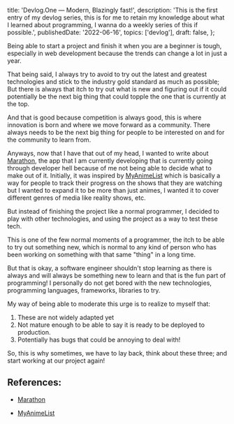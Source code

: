   title: 'Devlog.One — Modern, Blazingly fast!',
  description:
    'This is the first entry of my devlog series, this is for me to retain my knowledge about what I learned about programming, I wanna do a weekly series of this if possible.',
  publishedDate: '2022-06-16',
  topics: ['devlog'],
  draft: false,
};

Being able to start a project and finish it when you are a beginner is tough,
especially in web development because the trends can change a lot in just a
year.

That being said, I always try to avoid to try out the latest and greatest
technologies and stick to the industry gold standard as much as possible; But
there is always that itch to try out what is new and figuring out if it could
potentially be the next big thing that could topple the one that is currently at
the top.

And that is good because competition is always good, this is where innovation is
born and where we move forward as a community. There always needs to be the next
big thing for people to be interested on and for the community to learn from.

Anyways, now that I have that out of my head, I wanted to write about
[Marathon], the app that I am currently developing that is currently going
through developer hell because of me not being able to decide what to make out
of it. Initially, it was inspired by [MyAnimeList] which is basically a way for
people to track their progress on the shows that they are watching but I wanted
to expand it to be more than just animes, I wanted it to cover different genres
of media like reality shows, etc.

But instead of finishing the project like a normal programmer, I decided to play
with other technologies, and using the project as a way to test these tech.

This is one of the few normal moments of a programmer, the itch to be able to
try out something new, which is normal to any kind of person who has been
working on something with that same "thing" in a long time.

But that is okay, a software engineer shouldn't stop learning as there is always
and will always be something new to learn and that is the fun part of
programming! I personally do not get bored with the new technologies,
programming languages, frameworks, libraries to try.

My way of being able to moderate this urge is to realize to myself that:

1. These are not widely adapted yet
2. Not mature enough to be able to say it is ready to be deployed to production.
3. Potentially has bugs that could be annoying to deal with!

So, this is why sometimes, we have to lay back, think about these three; and
start working at our project again!

## References:

- [Marathon]

- [MyAnimeList]

[marathon]: https://marathon-preview.vercel.app
[myanimelist]: https://myanimelist.net/
